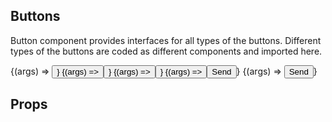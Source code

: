 
<Meta title="Components/Button" />

## Buttons

Button component provides interfaces for all types of the buttons. Different types of the
buttons are coded as different components and imported here.

<Canvas>
<Story
    name="Default"
    args={{ label: "Button", size: "small"}}
    argTypes={{
      size: { options: ["small", "big"], control: {type: "select"} },
    }}
    parameters={{
      design: config({
        type: "figma",
        url: "https://www.figma.com/file/SrlAQ0JfpxPaI8awvXpqsH/GoRight-Website?node-id=210%3A47",
      })
    }}
  >
    {(args) => <Button {...args} />}
  </Story>
  <Story
    name="Small"
    args={{ label: "Button"}}
    parameters={{design: {disable: true}}}
  >
    {(args) => <Button {...args} size="small" />}
  </Story>
  <Story
    name="Big"
    args={{ label: "Button"}}
    parameters={{design: {disable: true}}}
  >
    {(args) => <Button {...args} size="big" />}
  </Story>
  <Story
    name="With Icon"
    args={{ size: "small"}}
    argTypes={{
      size: { options: ["small", "big"], control: {type: "select"} },
    }}
    parameters={{design: {disable: true}}}
  >
    {(args) => <Button  {...args} >Send<ChevronRight24 className="ml-5"/></Button>}
  </Story>
  <Story
    name="As Link"
    args={{ label: "Button", href: "https://www.varya.me"}}
    argTypes={{
      size: { options: ["small", "big"], control: {type: "select"} },
    }}
    parameters={{design: {disable: true}}}
  >
    {(args) => <Button  {...args} >Send<ChevronRight24 className="ml-5"/></Button>}
  </Story>
</Canvas>

## Props

<ArgsTable of={Button} />
